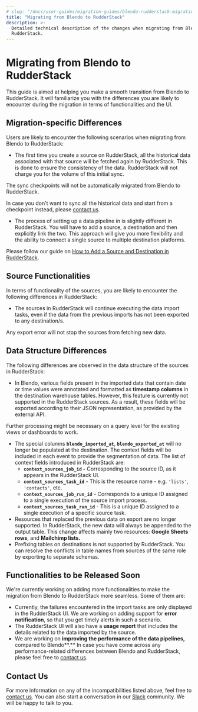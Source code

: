```yaml
---
# slug: "/docs/user-guides/migration-guides/blendo-rudderstack-migration"
title: "Migrating from Blendo to RudderStack"
description: >-
  Detailed technical description of the changes when migrating from Blendo to
  RudderStack.
---
```


# Migrating from Blendo to RudderStack

This guide is aimed at helping you make a smooth transition from Blendo to RudderStack. It will familiarize you with the differences you are likely to encounter during the migration in terms of functionalities and the UI.

## Migration-specific Differences

Users are likely to encounter the following scenarios when migrating from Blendo to RudderStack:

- The first time you create a source on RudderStack, all the historical data associated with that source will be fetched again by RudderStack. This is done to ensure the consistency of the data. RudderStack will not charge you for the volume of this initial sync.

<div class="infoBlock">

The sync checkpoints will not be automatically migrated from Blendo to RudderStack.

</div>

<div class="successBlock">

  In case you don't want to sync all the historical data and start from a
  checkpoint instead, please <a href="mailto:contact@rudderstack.com">contact us</a>.
</div>

- The process of setting up a data pipeline in is slightly different in RudderStack. You will have to add a source, a destination and then explicitly link the two. This approach will give you more flexibility and the ability to connect a single source to multiple destination platforms.

<div class="infoBlock">

Please follow our guide on <a href="https://www.rudderstack.com/docs/rudderstack-cloud/destinations/#adding-a-destination">How to Add a Source and Destination in RudderStack</a>.

</div>

## Source Functionalities

In terms of functionality of the sources, you are likely to encounter the following differences in RudderStack:

- The sources in RudderStack will continue executing the data import tasks, even if the data from the previous imports has not been exported to any destination/s.

<div class="infoBlock">

Any export error will not stop the sources from fetching new data.

</div>

## Data Structure Differences

The following differences are observed in the data structure of the sources in RudderStack:

- In Blendo, various fields present in the imported data that contain date or time values were annotated and formatted as **timestamp columns** in the destination warehouse tables. However, this feature is currently not supported in the RudderStack sources. As a result, these fields will be exported according to their JSON representation, as provided by the external API.

<div class="warningBlock">

Further processing might be necessary on a query level for the existing views or dashboards to work.

</div>

- The special columns **`blendo_imported_at`**, **`blendo_exported_at`** will no longer be populated at the destination. The context fields will be included in each event to provide the segmentation of data. The list of context fields introduced in RudderStack are:
  - **`context_sources_job_id` -** Corresponding to the source ID, as it appears in the RudderStack UI.
  - **`context_sources_task_id`** - This is the resource name - e.g. `'lists'`, `'contacts'`, etc.
  - **`context_sources_job_run_id`** - Corresponds to a unique ID assigned to a single execution of the source import process.
  - **`context_sources_task_run_id`** - This is a unique ID assigned to a single execution of a specific source task.
- Resources that replaced the previous data on export are no longer supported. In RudderStack, the new data will always be appended to the output table. This change affects mainly two resources: **Google Sheets rows**, and **Mailchimp lists.**
- Prefixing tables on destinations is not supported by RudderStack. You can resolve the conflicts in table names from sources of the same role by exporting to separate schemas.

## Functionalities to be Released Soon

We're currently working on adding more functionalities to make the migration from Blendo to RudderStack more seamless. Some of them are:

- Currently, the failures encountered in the import tasks are only displayed in the RudderStack UI. We are working on adding support for **error notification**, so that you get timely alerts in such a scenario.
- The RudderStack UI will also have a **usage report** that includes the details related to the data imported by the source.
- We are working on **improving the performance of the data pipelines,** compared to Blendo**.** In case you have come across any performance-related differences between Blendo and RudderStack, please feel free to [contact us](mailto:%20contact@rudderstack.com).

## Contact Us

For more information on any of the incompatibilities listed above, feel free to [contact us](mailto:%20docs@rudderstack.com). You can also start a conversation in our [Slack](https://rudderstack.com/join-rudderstack-slack-community) community. We will be happy to talk to you.
